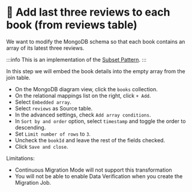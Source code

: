 
# 👐 Add last three reviews to each book (from reviews table)

We want to modify the MongoDB schema so that each book contains an array of its latest three reviews.

:::info
This is an implementation of the [Subset Pattern](https://www.mongodb.com/blog/post/building-with-patterns-the-subset-pattern).
:::

In this step we will embed the book details into the empty array from the join table. 

- On the MongoDB diagram view, click the `books` collection.
- On the relational mappings list on the right, click `+ Add`.
- Select `Embedded array`.
- Select `reviews` as Source table.
- In the advanced settings, check `Add array conditions`.
- In `Sort by and order` option, select `timestamp` and toggle the order to descending.
- Set `Limit number of rows` to `3`.
- Uncheck the `bookId` and leave the rest of the fields checked.
- Click `Save and close`.

Limitations: 
- Continuous Migration Mode will not support this transformation
- You will not be able to enable Data Verification when you create the Migration Job.

<Screenshot url="http://127.0.0.1:8278" src="img/150-image-002.png" alt="Screenshot of the connect modal" />

